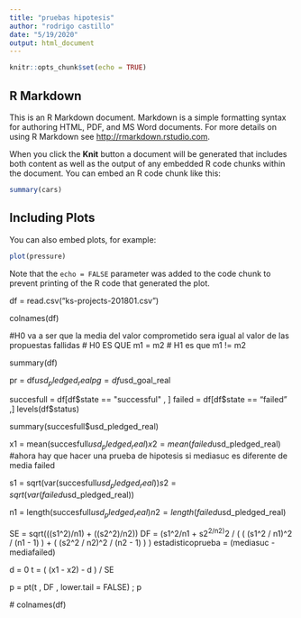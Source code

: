 ```yaml
---
title: "pruebas hipotesis"
author: "rodrigo castillo"
date: "5/19/2020"
output: html_document
---
```


```r
knitr::opts_chunk$set(echo = TRUE)
```

## R Markdown

This is an R Markdown document. Markdown is a simple formatting syntax for authoring HTML, PDF, and MS Word documents. For more details on using R Markdown see <http://rmarkdown.rstudio.com>.

When you click the **Knit** button a document will be generated that includes both content as well as the output of any embedded R code chunks within the document. You can embed an R code chunk like this:

```r
summary(cars)
```

## Including Plots

You can also embed plots, for example:

```r
plot(pressure)
```

Note that the `echo = FALSE` parameter was added to the code chunk to prevent printing of the R code that generated the plot.

df  =  read.csv("ks-projects-201801.csv")


colnames(df)

#H0 va a ser que la media del valor comprometido sera igual al valor de las propuestas fallidas
# H0  ES QUE m1 = m2
# H1 es que m1 != m2

summary(df)

pr = df$usd_pledged_real
pg = df$usd_goal_real

succesfull =  df[df$state == "successful" , ]
failed = df[df$state == "failed" ,]
levels(df$status)

summary(succesfull$usd_pledged_real)

x1 = mean(succesfull$usd_pledged_real)
x2= mean(failed$usd_pledged_real)
#ahora hay que hacer una prueba de hipotesis si mediasuc es diferente de media failed

s1 = sqrt(var(succesfull$usd_pledged_real))
s2 = sqrt(var(failed$usd_pledged_real))

n1 =  length(succesfull$usd_pledged_real)
n2 =  length(failed$usd_pledged_real)

SE = sqrt(((s1^2)/n1) + ((s2^2)/n2))
DF = (s1^2/n1 + s2^2/n2)^2 / ( ( (s1^2 / n1)^2 / (n1 - 1) ) + ( (s2^2 / n2)^2 / (n2 - 1) ) )
estadisticoprueba = (mediasuc - mediafailed)

d = 0
t = ( (x1 - x2) - d ) / SE

 p = pt(t , DF , lower.tail = FALSE) ; p
 
 #
colnames(df)

